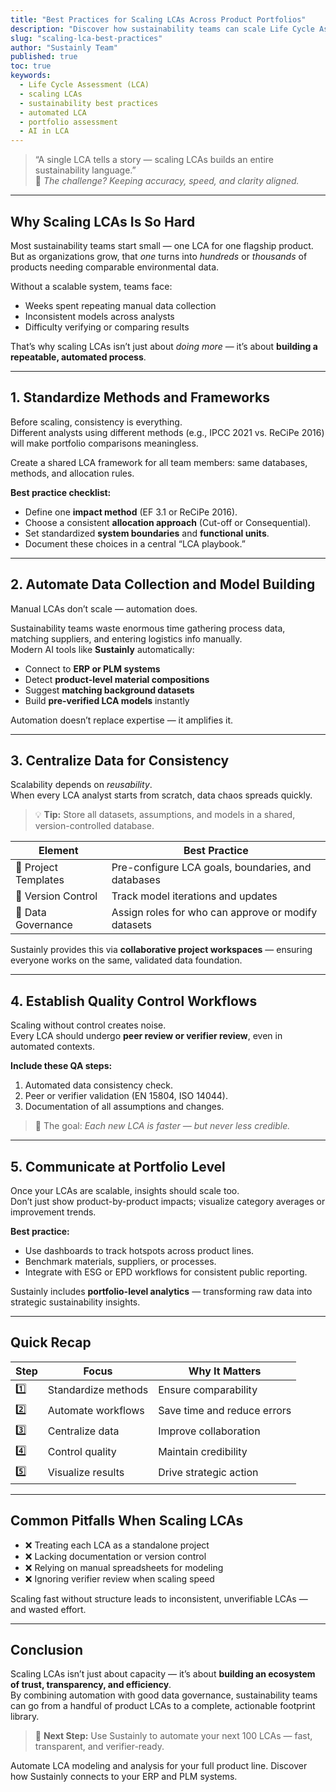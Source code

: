 ```yaml
---
title: "Best Practices for Scaling LCAs Across Product Portfolios"
description: "Discover how sustainability teams can scale Life Cycle Assessments (LCAs) efficiently across hundreds or thousands of products — without sacrificing quality or transparency."
slug: "scaling-lca-best-practices"
author: "Sustainly Team"
published: true
toc: true
keywords:
  - Life Cycle Assessment (LCA)
  - scaling LCAs
  - sustainability best practices
  - automated LCA
  - portfolio assessment
  - AI in LCA
---
```


> “A single LCA tells a story — scaling LCAs builds an entire sustainability language.”  
> 💬 *The challenge? Keeping accuracy, speed, and clarity aligned.*

---

## Why Scaling LCAs Is So Hard

Most sustainability teams start small — one LCA for one flagship product.  
But as organizations grow, that *one* turns into *hundreds* or *thousands* of products needing comparable environmental data.  

Without a scalable system, teams face:
- Weeks spent repeating manual data collection  
- Inconsistent models across analysts  
- Difficulty verifying or comparing results  

That’s why scaling LCAs isn’t just about *doing more* — it’s about **building a repeatable, automated process**.

---

## 1. Standardize Methods and Frameworks

Before scaling, consistency is everything.  
Different analysts using different methods (e.g., IPCC 2021 vs. ReCiPe 2016) will make portfolio comparisons meaningless.

<Callout icon="settings" color="#22C55E">
Create a shared LCA framework for all team members: same databases, methods, and allocation rules.
</Callout>

**Best practice checklist:**
- Define one **impact method** (EF 3.1 or ReCiPe 2016).  
- Choose a consistent **allocation approach** (Cut-off or Consequential).  
- Set standardized **system boundaries** and **functional units**.  
- Document these choices in a central “LCA playbook.”  

---

## 2. Automate Data Collection and Model Building

Manual LCAs don’t scale — automation does.

Sustainability teams waste enormous time gathering process data, matching suppliers, and entering logistics info manually.  
Modern AI tools like **Sustainly** automatically:
- Connect to **ERP or PLM systems**  
- Detect **product-level material compositions**  
- Suggest **matching background datasets**  
- Build **pre-verified LCA models** instantly  

<Callout icon="sparkles" color="#22C55E">
Automation doesn’t replace expertise — it amplifies it.
</Callout>

---

## 3. Centralize Data for Consistency

Scalability depends on *reusability*.  
When every LCA analyst starts from scratch, data chaos spreads quickly.

> 💡 **Tip:** Store all datasets, assumptions, and models in a shared, version-controlled database.  

| Element | Best Practice |
|----------|----------------|
| 📁 Project Templates | Pre-configure LCA goals, boundaries, and databases |
| 🔄 Version Control | Track model iterations and updates |
| 🧾 Data Governance | Assign roles for who can approve or modify datasets |

Sustainly provides this via **collaborative project workspaces** — ensuring everyone works on the same, validated data foundation.

---

## 4. Establish Quality Control Workflows

Scaling without control creates noise.  
Every LCA should undergo **peer review or verifier review**, even in automated contexts.

**Include these QA steps:**
1. Automated data consistency check.  
2. Peer or verifier validation (EN 15804, ISO 14044).  
3. Documentation of all assumptions and changes.  

> 🧠 The goal: *Each new LCA is faster — but never less credible.*

---

## 5. Communicate at Portfolio Level

Once your LCAs are scalable, insights should scale too.  
Don’t just show product-by-product impacts; visualize category averages or improvement trends.

**Best practice:**
- Use dashboards to track hotspots across product lines.  
- Benchmark materials, suppliers, or processes.  
- Integrate with ESG or EPD workflows for consistent public reporting.  

Sustainly includes **portfolio-level analytics** — transforming raw data into strategic sustainability insights.

---

## Quick Recap

| Step | Focus | Why It Matters |
|------|--------|----------------|
| 1️⃣ | Standardize methods | Ensure comparability |
| 2️⃣ | Automate workflows | Save time and reduce errors |
| 3️⃣ | Centralize data | Improve collaboration |
| 4️⃣ | Control quality | Maintain credibility |
| 5️⃣ | Visualize results | Drive strategic action |

---

## Common Pitfalls When Scaling LCAs

- ❌ Treating each LCA as a standalone project  
- ❌ Lacking documentation or version control  
- ❌ Relying on manual spreadsheets for modeling  
- ❌ Ignoring verifier review when scaling speed  

<Warning>Scaling fast without structure leads to inconsistent, unverifiable LCAs — and wasted effort.</Warning>

---

## Conclusion

Scaling LCAs isn’t just about capacity — it’s about **building an ecosystem of trust, transparency, and efficiency**.  
By combining automation with good data governance, sustainability teams can go from a handful of product LCAs to a complete, actionable footprint library.

> 🌱 **Next Step:** Use Sustainly to automate your next 100 LCAs — fast, transparent, and verifier-ready.

<Columns cols={2}>
  <Card title="Try Sustainly" icon="sparkles" href="/signup">
    Automate LCA modeling and analysis for your full product line.
  </Card>
  <Card title="Learn About Data Automation" icon="database" href="/guides/data-automation">
    Discover how Sustainly connects to your ERP and PLM systems.
  </Card>
</Columns>
